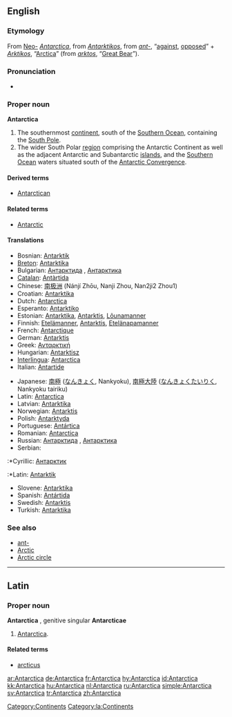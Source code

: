 ==English==
{{wikipedia}}

===Etymology===
From [[neo-|Neo-]]{{L.}} ''[[#Latin|Antarctica]]'', from {{Gr.}} ''[[Antarktikos#Greek|Antarktikos]]'', from ''[[ant-#Greek|ant-]]'', “[[against]], [[opposed]]” + ''[[Arktikos#Greek|Arktikos]]'', “[[Arctica]]” (from {{Gr.}} ''[[arktos#Greek|arktos]]'', “[[Great Bear]]”).

===Pronunciation===
* {{RP}} {{IPA|/ænˈtɑːktɪkə/}}

===Proper noun===
'''Antarctica'''

# The southernmost [[continent]], south of the [[Southern Ocean]], containing the [[South Pole]].
# The wider South Polar [[region]] comprising the Antarctic Continent as well as the adjacent Antarctic and Subantarctic [[island]]s, and the [[Southern Ocean]] waters situated south of the [[Antarctic Convergence]].

====Derived terms====
* [[Antarctican]]

====Related terms====
* [[Antarctic]]

====Translations====
{{trans-top|Antarctica}}
*Bosnian: [[Antarktik]] {{m}}
*[[Breton]]: [[Antarktika#Breton|Antarktika]]
*Bulgarian: [[Антарктида]] {{i|the continent}}, [[Антарктика]] {{i|the region}}
*[[Catalan]]: [[Antàrtida]] {{f}}
*Chinese: [[南极洲]] (Nánjí Zhōu, Nanji Zhou, Nan2ji2 Zhou1)
*Croatian: [[Antarktika#Croatian|Antarktika]] {{f}}
*Dutch: [[Antarctica#Dutch|Antarctica]] {{n}}
*Esperanto: [[Antarktiko]]
*Estonian: [[Antarktika]], [[Antarktis]], [[Lõunamanner]]
*Finnish: [[Etelämanner]], [[Antarktis]], [[Etelänapamanner]]
*French: [[Antarctique]] {{m}}
*German: [[Antarktis]] {{f}}
*Greek: [[Ανταρκτική]] {{f}}
*Hungarian: [[Antarktisz]]
*[[Interlingua]]: [[Antarctica#Interlingua|Antarctica]]
*Italian: [[Antartide]]
{{trans-mid}}
*Japanese: [[南極]] ([[なんきょく]], Nankyoku), [[南極大陸]] ([[なんきょくたいりく]], Nankyoku tairiku)
*Latin: [[Antarctica#Latin|Antarctica]]
*Latvian: [[Antarktika]] {{f}}
*Norwegian: [[Antarktis]]
*Polish: [[Antarktyda]]
*Portuguese: [[Antártica]]
*Romanian: [[Antarctica#Romanian|Antarctica]]
*Russian: [[Антарктида]] {{i|the continent}} {{f}}, [[Антарктика]] {{i|the region}} {{f}}
*Serbian:
:*Cyrillic: [[Антарктик]] {{f}}
:*Latin: [[Antarktik]] {{f}}
*Slovene: [[Antarktika]]
*Spanish: [[Antártida]]
*Swedish: [[Antarktis]]
*Turkish: [[Antarktika]]
{{trans-bottom}}

===See also===
* [[ant-]]
* [[Arctic]]
* [[Arctic circle]]

----

==Latin==

===Proper noun===
'''Antarctica''' {{f}}, genitive singular '''Antarcticae'''

# [[#English|Antarctica]].

====Related terms====
*[[arcticus]]

[[Category:Continents]]
[[Category:la:Continents]]

[[ar:Antarctica]]
[[de:Antarctica]]
[[fr:Antarctica]]
[[hy:Antarctica]]
[[id:Antarctica]]
[[kk:Antarctica]]
[[hu:Antarctica]]
[[nl:Antarctica]]
[[ru:Antarctica]]
[[simple:Antarctica]]
[[sv:Antarctica]]
[[tr:Antarctica]]
[[zh:Antarctica]]